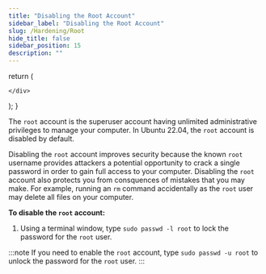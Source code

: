 ```yaml
---
title: "Disabling the Root Account"
sidebar_label: "Disabling the Root Account"
slug: /Hardening/Root
hide_title: false
sidebar_position: 15
description: ""
---
```



  return (
    <div>



    </div>
  );
}

<!-- <HTMLContent /> -->

The `root` account is the superuser account having unlimited administrative privileges to manage your computer. In Ubuntu 22.04, the `root` account is disabled by default.

Disabling the `root` account improves security because the known `root` username provides attackers a potential opportunity to crack a single password in order to gain full access to your computer. Disabling the `root` account also protects you from consquences of mistakes that you may make. For example, running an `rm` command accidentally as the `root` user may delete all files on your computer.

**To disable the `root` account:**

1. Using a terminal window, type `sudo passwd -l root` to lock the password for the `root` user.

:::note
If you need to enable the `root` account, type `sudo passwd -u root` to unlock the password for the `root` user.
:::
